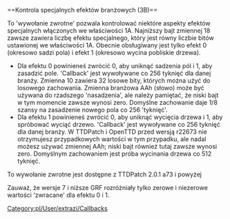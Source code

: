 <noinclude>{{pl/Development/NewGRF/inne strony|en=newgrf-specs.tt-wiki.net/wiki/Callback:_Control_special_industry_effects|pl=pl/Development/NewGRF/NFO Specs/Callback/Control special industry effects}}
</noinclude>==<span id="Control_special_industry_effects_(3B)"></span><span title="Control special industry effects (3B)" id="Control_special_industry_effects_.283B.29">Kontrola specjalnych efektów branżowych (3B)</span>==

To <span title=callback>'wywołanie zwrotne'</span> pozwala kontrolować niektóre aspekty efektów specjalnych włączonych we właściwości 1A. Najniższy bajt zmiennej 18 zawsze zawiera liczbę efektu specjalnego, który jest równy liczbie bitów ustawionej we właściwości 1A. Obecnie obsługiwany jest tylko efekt 0 (okresowo sadzi pola) i efekt 1 (okresowo wycina pobliskie drzewa).
* Dla efektu 0 powinieneś zwrócić 0, aby uniknąć sadzenia pól i 1, aby zasadzić pole. <span title='Wywołanie zwrotne'>'Callback'</span> jest wywoływane co 256 tyknięć dla danej branży. Zmienna 10 zawiera 32 losowe bity, których można użyć do losowego zachowania. Zmienna branżowa AAh (słowo) może być używana do rzadszego <span title=plantings>'nasadzenia'</span>, ale należy pamiętać, że niski bajt w tym momencie zawsze wynosi zero. Domyślne zachowanie daje 1/8 szansy na zasadzenie nowego pola co 256 <span title=ticks>'tyknięć'</span>.
* Dla efektu 1 powinieneś zwrócić 0, aby uniknąć wycięcia drzewa i 1, aby spróbować wyciąć drzewo. <span title='Wywołanie zwrotne'>'Callback'</span> jest wywoływane co 256 tyknięć dla danej branży. W TTDPatch i OpenTTD przed wersją r22673 nie otrzymujesz przypadkowych wartości w tym przypadku, ale nadal możesz używać zmiennej AAh; niski bajt również tutaj zawsze wynosi zero. Domyślnym zachowaniem jest próba wycinania drzewa co 512 tyknięć.

To wywołanie zwrotne jest dostępne z {{pl/Development/NewGRF/ttdp|2.5}} TTDPatch 2.0.1 a73 i powyżej

{{pl/Development/NewGRF/grfTill|7}} Zauważ, że wersje 7 i niższe GRF rozróżniały tylko zerowe i niezerowe wartości <span title=return>'zwracane'</span> dla efektu 0 i 1.

<!--[[Category:Callbacks]]-->[[Category:pl/User/extrazi/Callbacks]]